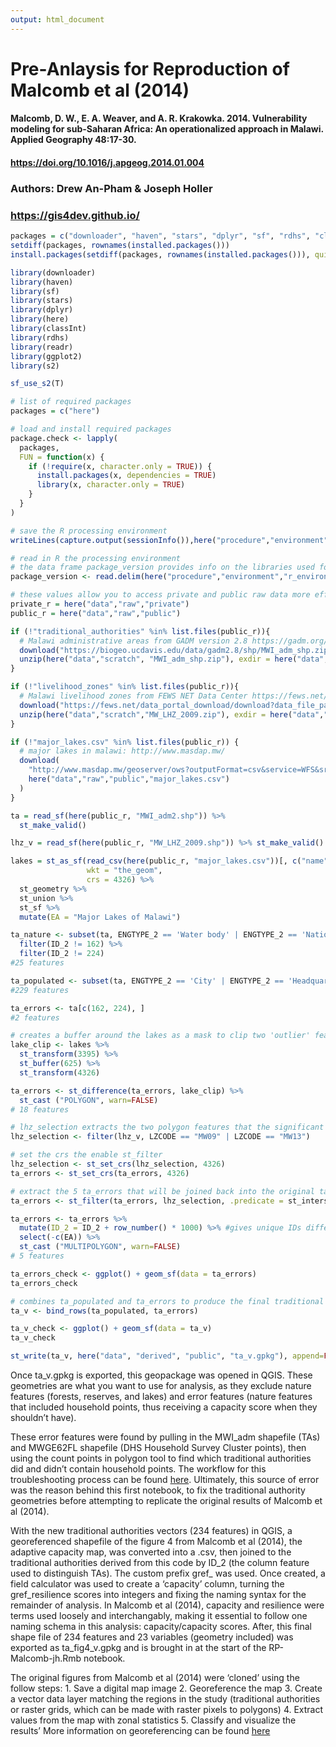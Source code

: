 ```yaml
---
output: html_document
---
```


# Pre-Anlaysis for Reproduction of Malcomb et al (2014)

#### Malcomb, D. W., E. A. Weaver, and A. R. Krakowka. 2014. Vulnerability modeling for sub-Saharan Africa: An operationalized approach in Malawi. Applied Geography 48:17-30.

#### [https://doi.org/10.1016/j.apgeog.2014.01.004]([https://doi.org/10.1016/j.apgeog.2014.01.004)

### Authors: Drew An-Pham & Joseph Holler

### [https://gis4dev.github.io/](https://gis4dev.github.io/)

```r
packages = c("downloader", "haven", "stars", "dplyr", "sf", "rdhs", "classInt", "readr", "ggplot2", "here", "s2")
setdiff(packages, rownames(installed.packages()))
install.packages(setdiff(packages, rownames(installed.packages())), quietly=TRUE)

library(downloader)
library(haven)
library(sf)
library(stars)
library(dplyr)
library(here)
library(classInt)
library(rdhs)
library(readr)
library(ggplot2)
library(s2)

sf_use_s2(T)
```

```r
# list of required packages
packages = c("here")

# load and install required packages
package.check <- lapply(
  packages,
  FUN = function(x) {
    if (!require(x, character.only = TRUE)) {
      install.packages(x, dependencies = TRUE)
      library(x, character.only = TRUE)
    }
  }
)

# save the R processing environment 
writeLines(capture.output(sessionInfo()),here("procedure","environment","r_environment.txt"))

# read in R the processing environment
# the data frame package_version provides info on the libraries used for this analysis when previewed in the console
package_version <- read.delim(here("procedure","environment","r_environment.txt"))
```

```r
# these values allow you to access private and public raw data more efficiently
private_r = here("data","raw","private")
public_r = here("data","raw","public")

if (!"traditional_authorities" %in% list.files(public_r)){
  # Malawi administrative areas from GADM version 2.8 https://gadm.org/download_country_v2.html
  download("https://biogeo.ucdavis.edu/data/gadm2.8/shp/MWI_adm_shp.zip", here("data","scratch", "MWI_adm_shp.zip"))
  unzip(here("data","scratch", "MWI_adm_shp.zip"), exdir = here("data","raw","public"))
}

if (!"livelihood_zones" %in% list.files(public_r)){
  # Malawi livelihood zones from FEWS NET Data Center https://fews.net/fews-data/335
  download("https://fews.net/data_portal_download/download?data_file_path=http%3A//shapefiles.fews.net.s3.amazonaws.com/LHZ/MW_LHZ_2009.zip", here("data","scratch","MW_LHZ_2009.zip"))
  unzip(here("data","scratch","MW_LHZ_2009.zip"), exdir = here("data","raw","public"))
}

if (!"major_lakes.csv" %in% list.files(public_r)) {
  # major lakes in malawi: http://www.masdap.mw/
  download(
    "http://www.masdap.mw/geoserver/ows?outputFormat=csv&service=WFS&srs=EPSG%3A4326&request=GetFeature&typename=geonode%3Amajor_lakes&version=1.0.0",
    here("data","raw","public","major_lakes.csv")
  )
}
```

```r
ta = read_sf(here(public_r, "MWI_adm2.shp")) %>%
  st_make_valid() 

lhz_v = read_sf(here(public_r, "MW_LHZ_2009.shp")) %>% st_make_valid()

lakes = st_as_sf(read_csv(here(public_r, "major_lakes.csv"))[, c("name", "the_geom")],
                 wkt = "the_geom",
                 crs = 4326) %>%
  st_geometry %>%
  st_union %>%
  st_sf %>%
  mutate(EA = "Major Lakes of Malawi")
```

```r
ta_nature <- subset(ta, ENGTYPE_2 == 'Water body' | ENGTYPE_2 == 'National Park' | ENGTYPE_2 == 'Reserve') %>%
  filter(ID_2 != 162) %>% 
  filter(ID_2 != 224)
#25 features

ta_populated <- subset(ta, ENGTYPE_2 == 'City' | ENGTYPE_2 == 'Headquarter' | ENGTYPE_2 == 'Sub-chief' | ENGTYPE_2 == 'Town' | ENGTYPE_2 == 'Traditional Authority'| ENGTYPE_2 == 'Urban')
#229 features

ta_errors <- ta[c(162, 224), ]
#2 features

# creates a buffer around the lakes as a mask to clip two 'outlier' features from the Traditional Authorities
lake_clip <- lakes %>%
  st_transform(3395) %>%
  st_buffer(625) %>%
  st_transform(4326)

ta_errors <- st_difference(ta_errors, lake_clip) %>%
  st_cast ("POLYGON", warn=FALSE)
# 18 features

# lhz_selection extracts the two polygon features that the significant ta_errors intersect with
lhz_selection <- filter(lhz_v, LZCODE == "MW09" | LZCODE == "MW13")

# set the crs the enable st_filter
lhz_selection <- st_set_crs(lhz_selection, 4326)
ta_errors <- st_set_crs(ta_errors, 4326)

# extract the 5 ta_errors that will be joined back into the original ta_v 
ta_errors <- st_filter(ta_errors, lhz_selection, .predicate = st_intersects)

ta_errors <- ta_errors %>%
  mutate(ID_2 = ID_2 + row_number() * 1000) %>% #gives unique IDs different values
  select(-c(EA)) %>%
  st_cast ("MULTIPOLYGON", warn=FALSE)
# 5 features

ta_errors_check <- ggplot() + geom_sf(data = ta_errors)
ta_errors_check

# combines ta_populated and ta_errors to produce the final traditional authorities used for analysis
ta_v <- bind_rows(ta_populated, ta_errors)

ta_v_check <- ggplot() + geom_sf(data = ta_v)
ta_v_check 

st_write(ta_v, here("data", "derived", "public", "ta_v.gpkg"), append=FALSE) 
```
Once ta_v.gpkg is exported, this geopackage was opened in QGIS. These geometries are what you want to use for analysis, as they exclude nature features (forests, reserves, and lakes) and error features (nature features that included household points, thus receiving a capacity score when they shouldn't have). 

These error features were found by pulling in the MWI_adm shapefile (TAs) and MWGE62FL shapefile (DHS Household Survey Cluster points), then using the count points in polygon tool to find which traditional authorities did and didn't contain household points. The workflow for this troubleshooting process can be found [here](https://github.com/daptx/RP-Malcomb/issues/6). Ultimately, this source of error was the reason behind this first notebook, to fix the traditional authority geometries before attempting to replicate the original results of Malcomb et al (2014).

With the new traditional authorities vectors (234 features) in QGIS, a georeferenced shapefile of the figure 4 from Malcomb et al (2014), the adaptive capacity map, was converted into a .csv, then joined to the traditional authorities derived from this code by ID_2 (the column feature used to distinguish TAs). The custom prefix gref_ was used. Once created, a field calculator was used to create a 'capacity' column, turning the gref_resilience scores into integers and fixing the naming syntax for the remainder of analysis. In Malcomb et al (2014), capacity and resilience were terms used loosely and interchangably, making it essential to follow one naming schema in this analysis: capacity/capacity scores. After, this final shape file of 234 features and 23 variables (geometry included) was exported as ta_fig4_v.gpkg and is brought in at the start of the RP-Malcomb-jh.Rmb notebook.

The original figures from Malcomb et al (2014) were 'cloned' using the follow steps: 
1. Save a digital map image
2. Georeference the map
3. Create a vector data layer matching the regions in the study (traditional authorities or raster grids, which can be made with raster pixels to polygons)
4. Extract values from the map with zonal statistics
5. Classify and visualize the results'
More information on georeferencing can be found [here](https://gis4dev.github.io/lessons/2021-04-19-georeference.html)
